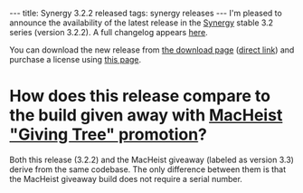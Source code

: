 ---
title: Synergy 3.2.2 released
tags: synergy releases
---
I'm pleased to announce the availability of the latest release in the [[Synergy]] stable 3.2 series (version 3.2.2). A full changelog appears [http://wincent.com/a/products/synergy-classic/history/#3.2.2 here].

You can download the new release from [http://wincent.com/a/products/synergy-classic/download/ the download page] ([http://wincent.com/download.php?item=SynergyJaguar.zip direct link]) and purchase a license using [https://secure.wincent.com/a/products/synergy-classic/purchase/ this page].

= How does this release compare to the build given away with [http://givingtree.macheist.com/ MacHeist "Giving Tree" promotion]? =

Both this release (3.2.2) and the MacHeist giveaway (labeled as version 3.3) derive from the same codebase. The only difference between them is that the MacHeist giveaway build does not require a serial number.
